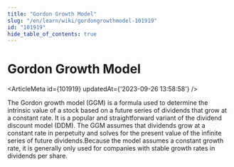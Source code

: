 ```yaml
---
title: "Gordon Growth Model"
slug: "/en/learn/wiki/gordongrowthmodel-101919"
id: "101919"
hide_table_of_contents: true
---
```



# Gordon Growth Model

<ArticleMeta id={101919} updatedAt={'2023-09-26 13:58:58'} />
<div className='border-solid border-b border-t-0 my-4 border-[var(--ifm-color-gray-300)]' />

The Gordon growth model (GGM) is a formula used to determine the intrinsic value of a stock based on a future series of dividends that grow at a constant rate. It is a popular and straightforward variant of the dividend discount model (DDM). The GGM assumes that dividends grow at a constant rate in perpetuity and solves for the present value of the infinite series of future dividends.Because the model assumes a constant growth rate, it is generally only used for companies with stable growth rates in dividends per share.
